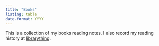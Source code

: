 ```yaml
---
title: "Books"
listing: table
date-format: YYYY
---
```


This is a collection of my books reading notes. I also record my reading history at [librarything](https://www.librarything.com/catalog/vanzaj/yourlibrary).


